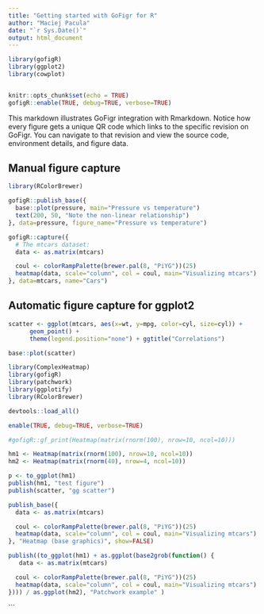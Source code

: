 ```yaml
---
title: "Getting started with GoFigr for R"
author: "Maciej Pacula"
date: "`r Sys.Date()`"
output: html_document
---
```


```r
library(gofigR)
library(ggplot2)
library(cowplot)


knitr::opts_chunk$set(echo = TRUE)
gofigR::enable(TRUE, debug=TRUE, verbose=TRUE)
```



This markdown illustrates GoFigr integration with Rmarkdown. Notice how
every figure gets a unique QR code which links to the specific
revision on GoFigr. You can navigate to that revision and view the source code,
environment details, and figure data.

## Manual figure capture

```r
library(RColorBrewer)

gofigR::publish_base({
  base::plot(pressure, main="Pressure vs temperature")
  text(200, 50, "Note the non-linear relationship")
}, data=pressure, figure_name="Pressure vs temperature")

gofigR::capture({
  # The mtcars dataset:
  data <- as.matrix(mtcars)

  coul <- colorRampPalette(brewer.pal(8, "PiYG"))(25)
  heatmap(data, scale="column", col = coul, main="Visualizing mtcars")
}, data=mtcars, name="Cars")
```

## Automatic figure capture for ggplot2

```r
scatter <- ggplot(mtcars, aes(x=wt, y=mpg, color=cyl, size=cyl)) +
      geom_point() +
      theme(legend.position="none") + ggtitle("Correlations")

base::plot(scatter)
```

```r
library(ComplexHeatmap)
library(gofigR)
library(patchwork)
library(ggplotify)
library(RColorBrewer)

devtools::load_all()

enable(TRUE, debug=TRUE, verbose=TRUE)

#gofigR::gf_print(Heatmap(matrix(rnorm(100), nrow=10, ncol=10)))

hm1 <- Heatmap(matrix(rnorm(100), nrow=10, ncol=10))
hm2 <- Heatmap(matrix(rnorm(40), nrow=4, ncol=10))

p <- to_ggplot(hm1)
publish(hm1, "test figure")
publish(scatter, "gg scatter")

publish_base({
  data <- as.matrix(mtcars)

  coul <- colorRampPalette(brewer.pal(8, "PiYG"))(25)
  heatmap(data, scale="column", col = coul, main="Visualizing mtcars")
}, "Heatmap (base graphics)", show=FALSE)

publish((to_ggplot(hm1) + as.ggplot(base2grob(function() {
   data <- as.matrix(mtcars)

  coul <- colorRampPalette(brewer.pal(8, "PiYG"))(25)
  heatmap(data, scale="column", col = coul, main="Visualizing mtcars")
}))) / as.ggplot(hm2), "Patchwork example" )
```
```
